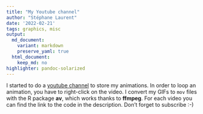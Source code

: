 ```yaml
---
title: "My Youtube channel"
author: "Stéphane Laurent"
date: '2022-02-21'
tags: graphics, misc
output:
  md_document:
    variant: markdown
    preserve_yaml: true
  html_document:
    keep_md: no
highlighter: pandoc-solarized
---
```


I started to do a 
[youtube channel](https://www.youtube.com/channel/UCQ2hC8ETS9FFm2pzzyZCVUw/videos) 
to store my animations. In order to loop an animation, you have to right-click 
on the video. I convert my GIFs to `mov` files with the R package **av**, which 
works thanks to **ffmpeg**. For each video you can find the link to the code in 
the description. Don't forget to subscribe :-)

